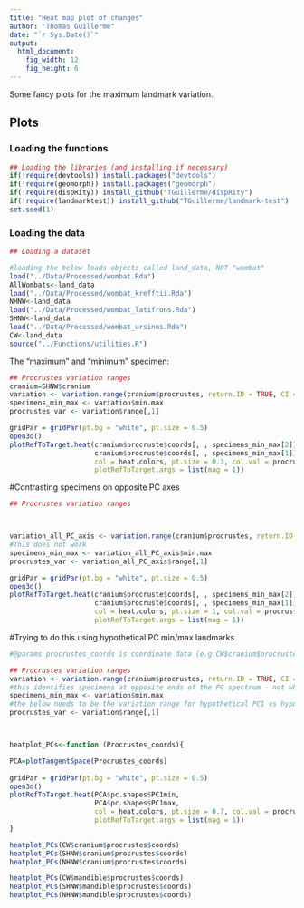 ```yaml
---
title: "Heat map plot of changes"
author: "Thomas Guillerme"
date: "`r Sys.Date()`"
output:
  html_document:
    fig_width: 12
    fig_height: 6
---
```


Some fancy plots for the maximum landmark variation.

## Plots 

### Loading the functions

```r
## Loading the libraries (and installing if necessary)
if(!require(devtools)) install.packages("devtools")
if(!require(geomorph)) install.packages("geomorph")
if(!require(dispRity)) install_github("TGuillerme/dispRity")
if(!require(landmarktest)) install_github("TGuillerme/landmark-test")
set.seed(1)
```


### Loading the data

```r
## Loading a dataset

#loading the below loads objects called land_data, NOT "wombat"
load("../Data/Processed/wombat.Rda")
AllWombats<-land_data
load("../Data/Processed/wombat_krefftii.Rda")
NHNW<-land_data
load("../Data/Processed/wombat_latifrons.Rda")
SHNW<-land_data
load("../Data/Processed/wombat_ursinus.Rda")
CW<-land_data
source("../Functions/utilities.R")

```

The "maximum" and "minimum" specimen:

```r
## Procrustes variation ranges
cranium=SHNW$cranium
variation <- variation.range(cranium$procrustes, return.ID = TRUE, CI = 0.5)
specimens_min_max <- variation$min.max
procrustes_var <- variation$range[,1]
```

```r
gridPar = gridPar(pt.bg = "white", pt.size = 0.5)
open3d()
plotRefToTarget.heat(cranium$procruste$coords[, , specimens_min_max[2]],
                     cranium$procruste$coords[, , specimens_min_max[1]],
                     col = heat.colors, pt.size = 0.3, col.val = procrustes_var,
                     plotRefToTarget.args = list(mag = 1))
```


#Contrasting specimens on opposite PC axes

```r
## Procrustes variation ranges



variation_all_PC_axis <- variation.range(cranium$procrustes, return.ID = TRUE, ordination = TRUE, axis = 1)
#This does not work
specimens_min_max <- variation_all_PC_axis$min.max
procrustes_var <- variation_all_PC_axis$range[,1]
```

```r
gridPar = gridPar(pt.bg = "white", pt.size = 0.5)
open3d()
plotRefToTarget.heat(cranium$procruste$coords[, , specimens_min_max[2]],
                     cranium$procruste$coords[, , specimens_min_max[1]],
                     col = heat.colors, pt.size = 1, col.val = procrustes_var,
                     plotRefToTarget.args = list(mag = 1))
```


#Trying to do this using hypothetical PC min/max landmarks 

```r

#@params procrustes_coords is coordinate data (e.g.CW$cranium$procrustes$coords ); I'd like to add a "required_PC" which is the PC number we want to look at but don't know how that works

## Procrustes variation ranges
variation <- variation.range(cranium$procrustes, return.ID = TRUE, CI = 0.5)
#this identifies specimens at opposite ends of the PC spectrum - not what I am after
specimens_min_max <- variation$min.max
#the below needs to be the variation range for hypothetical PC1 vs hypothetical PC2
procrustes_var <- variation$range[,1]



heatplot_PCs<-function (Procrustes_coords){

PCA=plotTangentSpace(Procrustes_coords)
  
gridPar = gridPar(pt.bg = "white", pt.size = 0.5)
open3d()
plotRefToTarget.heat(PCA$pc.shapes$PC1min,
                     PCA$pc.shapes$PC1max,
                     col = heat.colors, pt.size = 0.7, col.val = procrustes_var,
                     plotRefToTarget.args = list(mag = 1))
}

heatplot_PCs(CW$cranium$procrustes$coords)
heatplot_PCs(SHNW$cranium$procrustes$coords)
heatplot_PCs(NHNW$cranium$procrustes$coords)

heatplot_PCs(CW$mandible$procrustes$coords)
heatplot_PCs(SHNW$mandible$procrustes$coords)
heatplot_PCs(NHNW$mandible$procrustes$coords)

```

